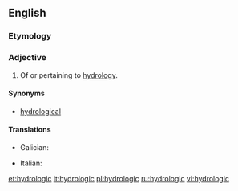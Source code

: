 ==English==

===Etymology===
{{suffix|hydrology|ic|lang=en}}

===Adjective===
{{en-adj|-}}

# Of or pertaining to [[hydrology]].

====Synonyms====
* [[hydrological]]

====Translations====
{{trans-top|of or pertaining to hydrology}}
* Galician: {{t|gl|hidrolóxico}}
{{trans-mid}}
* Italian: {{t+|it|idrologico}}
{{trans-bottom}}

[[et:hydrologic]]
[[it:hydrologic]]
[[pl:hydrologic]]
[[ru:hydrologic]]
[[vi:hydrologic]]